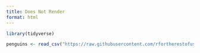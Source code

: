 ```yaml
---
title: Does Not Render
format: html
---
```


```r
library(tidyverse)
```

```r
penguins <- read_csv("https://raw.githubusercontent.com/rfortherestofus/rin3-fall-2023/main/data-raw/penguins.csv")
```


